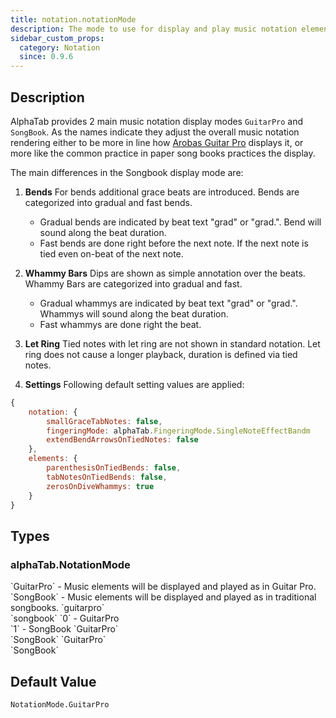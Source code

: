 ```yaml
---
title: notation.notationMode
description: The mode to use for display and play music notation elements.
sidebar_custom_props:
  category: Notation
  since: 0.9.6
---
```


<SinceBadge since="0.9.6" />


## Description
AlphaTab provides 2 main music notation display modes `GuitarPro` and `SongBook`.
As the names indicate they adjust the overall music notation rendering either to be more in line how [Arobas Guitar Pro](https://www.guitar-pro.com) displays it,
or more like the common practice in paper song books practices the display.

The main differences in the Songbook display mode are:

1. **Bends**
For bends additional grace beats are introduced. Bends are categorized into gradual and fast bends.
    * Gradual bends are indicated by beat text "grad" or "grad.". Bend will sound along the beat duration.
    * Fast bends are done right before the next note. If the next note is tied even on-beat of the next note.
2.  **Whammy Bars**
Dips are shown as simple annotation over the beats. Whammy Bars are categorized into gradual and fast.
    * Gradual whammys are indicated by beat text "grad" or "grad.". Whammys will sound along the beat duration.
    * Fast whammys are done right the beat.

3. **Let Ring**
Tied notes with let ring are not shown in standard notation. Let ring does not cause a longer playback, duration is defined via tied notes.

4. **Settings**
Following default setting values are applied:
```js
{
    notation: {
        smallGraceTabNotes: false,
        fingeringMode: alphaTab.FingeringMode.SingleNoteEffectBandm
        extendBendArrowsOnTiedNotes: false
    },
    elements: {
        parenthesisOnTiedBends: false,
        tabNotesOnTiedBends: false,
        zerosOnDiveWhammys: true
    }
}
```

<PropertyDescription showJson={true} />

## Types

<TypeTable>
    <TypeRow name={"alphaTab.NotationMode"} url={"/docs/reference/plain/notationmode.mdx"}/>
</TypeTable>

### alphaTab.NotationMode
<TypeTable>
  <TypeRow type="js" name="alphaTab.NotationMode">
    `GuitarPro` - Music elements will be displayed and played as in Guitar Pro.<br />
    `SongBook` - Music elements will be displayed and played as in traditional songbooks.
  </TypeRow>
  <TypeRow type="json-js-html" name="string">
    `guitarpro`<br />
    `songbook`
  </TypeRow>
  <TypeRow type="json-js-html" name="int">
    `0` - GuitarPro <br />
    `1` - SongBook 
  </TypeRow>
  <TypeRow type="net" name="AlphaTab.NotationMode">
    `GuitarPro`<br />
    `SongBook`
  </TypeRow>
  <TypeRow type="android" name="alphaTab.NotationMode">
    `GuitarPro`<br />
    `SongBook`
  </TypeRow>
</TypeTable>

## Default Value

`NotationMode.GuitarPro`
